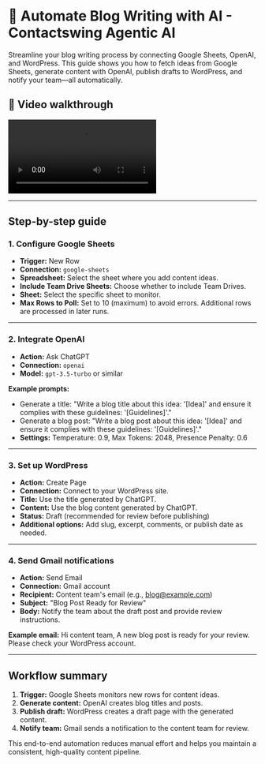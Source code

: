 # 📝 Automate Blog Writing with AI - Contactswing Agentic AI

Streamline your blog writing process by connecting Google Sheets, OpenAI, and WordPress. This guide shows you how to fetch ideas from Google Sheets, generate content with OpenAI, publish drafts to WordPress, and notify your team—all automatically.

## 🎥 Video walkthrough

<div class="card-video">
  <video src="https://storage.googleapis.com/helpsessionvideos/Contactswing/Videos/workflow.mp4" autoplay playsinline controls title="Automate Blog Writing Workflow"></video>
</div>

---

## Step-by-step guide

### 1. Configure Google Sheets
- **Trigger:** New Row
- **Connection:** `google-sheets`
- **Spreadsheet:** Select the sheet where you add content ideas.
- **Include Team Drive Sheets:** Choose whether to include Team Drives.
- **Sheet:** Select the specific sheet to monitor.
- **Max Rows to Poll:** Set to 10 (maximum) to avoid errors. Additional rows are processed in later runs.

---

### 2. Integrate OpenAI
- **Action:** Ask ChatGPT
- **Connection:** `openai`
- **Model:** `gpt-3.5-turbo` or similar

**Example prompts:**
- Generate a title: "Write a blog title about this idea: '[Idea]' and ensure it complies with these guidelines: '[Guidelines]'."
- Generate a blog post: "Write a blog post about this idea: '[Idea]' and ensure it complies with these guidelines: '[Guidelines]'."
- **Settings:** Temperature: 0.9, Max Tokens: 2048, Presence Penalty: 0.6

---

### 3. Set up WordPress
- **Action:** Create Page
- **Connection:** Connect to your WordPress site.
- **Title:** Use the title generated by ChatGPT.
- **Content:** Use the blog content generated by ChatGPT.
- **Status:** Draft (recommended for review before publishing)
- **Additional options:** Add slug, excerpt, comments, or publish date as needed.

---

### 4. Send Gmail notifications
- **Action:** Send Email
- **Connection:** Gmail account
- **Recipient:** Content team's email (e.g., blog@example.com)
- **Subject:** "Blog Post Ready for Review"
- **Body:** Notify the team about the draft post and provide review instructions.

**Example email:**
Hi content team,
A new blog post is ready for your review. Please check your WordPress account.

---

## Workflow summary

1. **Trigger:** Google Sheets monitors new rows for content ideas.
2. **Generate content:** OpenAI creates blog titles and posts.
3. **Publish draft:** WordPress creates a draft page with the generated content.
4. **Notify team:** Gmail sends a notification to the content team for review.

This end-to-end automation reduces manual effort and helps you maintain a consistent, high-quality content pipeline.
